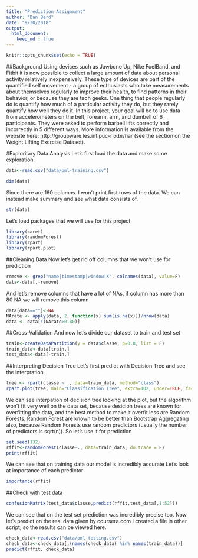 ```yaml
---
title: "Prediction Assignment"
author: "Dan Berd"
date: "9/30/2018"
output: 
  html_document:
    keep_md : true
---
```


```r
knitr::opts_chunk$set(echo = TRUE)
```
##Background 
Using devices such as Jawbone Up, Nike FuelBand, and Fitbit it is now possible to collect a large amount of data about personal activity relatively inexpensively. These type of devices are part of the quantified self movement - a group of enthusiasts who take measurements about themselves regularly to improve their health, to find patterns in their behavior, or because they are tech geeks. One thing that people regularly do is quantify how much of a particular activity they do, but they rarely quantify how well they do it. In this project, your goal will be to use data from accelerometers on the belt, forearm, arm, and dumbell of 6 participants. They were asked to perform barbell lifts correctly and incorrectly in 5 different ways. More information is available from the website here: http://groupware.les.inf.puc-rio.br/har (see the section on the Weight Lifting Exercise Dataset).

#Exploritary Data Analysis
Let's first load the data and make some exploration.
```r
data<-read.csv("data/pml-training.csv")

dim(data)
```
Since there are 160 columns. I won't print first rows of the data. We can instead make summary and see what data consists of.
```r
str(data)
```
Let's load packages that we will use for this project
```r
library(caret)
library(randomForest)
library(rpart)
library(rpart.plot)
```

##Cleaning Data
Now let's get rid off columns that we won't use for prediction
```r
remove <- grep("name|timestamp|window|X", colnames(data), value=F) 
data<-data[,-remove]
```
And let's remove columns that have a lot of NAs, if column has more than 80 NA we will remove this column
```r
data[data==""]<-NA
NArate <- apply(data, 2, function(x) sum(is.na(x)))/nrow(data)
data <- data[!(NArate>0.80)]
```
##Cross-Validation
And now let's divide our dataset to train and test set
```r
train<-createDataPartition(y = data$classe, p=0.8, list = F)
train_data<-data[train,]
test_data<-data[-train,]
```

##Interpreting Decision Tree
Let's first predict with Decision Tree and see the interpration
```r
tree <- rpart(classe ~ ., data=train_data, method="class")
rpart.plot(tree, main="Classification Tree", extra=102, under=TRUE, faclen=0)
```


We can see interpation of decision tree looking at the plot, but the algorithm won't fit very well on the data set, because desicion trees are known for overfitting the data, and the best method to make it overfit less are Random Forests, Random Forest are known to be better than Bootstrap Aggregating also, because Random Forests use random predictors (usually the number of predictors is sqrt(n)). So let's use it for prediction

```r
set.seed(132)
rffit<-randomForest(classe~., data=train_data, do.trace = F)
print(rffit)
```

We can see that on training data our model is incredibly accurate
Let's look at importance of each predictor
```r
importance(rffit)
```

##Check with test data
```r
confusionMatrix(test_data$classe,predict(rffit,test_data[,1:52]))
```
We can see that on the test set prediction was incredibly precise too. 
Now let's predict on the real data given by coursera.com
I created a file in other script, so the results can be viewed here.
```r
check_data<-read.csv("data/pml-testing.csv")
check_data<-check_data[,(names(check_data) %in% names(train_data))]
predict(rffit, check_data)
```